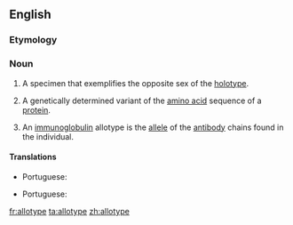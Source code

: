 ==English==
{{wikipedia}}

===Etymology===
{{confix|allo|type|lang=en}}

===Noun===
{{en-noun}}

# {{lb|en|zoology}} A specimen that exemplifies the opposite sex of the [[holotype]].
# A genetically determined variant of the [[amino acid]] sequence of a [[protein]].
# {{lb|en|immunology}} An [[immunoglobulin]] allotype is the [[allele]] of the [[antibody]] chains found in the individual.

====Translations====
{{trans-top|specimen that exemplifies the opposite sex of the holotype}}
* Portuguese: {{t|pt|alótipo|m}}
{{trans-mid}}
{{trans-bottom}}

{{trans-top|the allele of the antibody chains found in an individual}}
* Portuguese: {{t|pt|alótipo|m}}
{{trans-mid}}
{{trans-bottom}}

[[fr:allotype]]
[[ta:allotype]]
[[zh:allotype]]